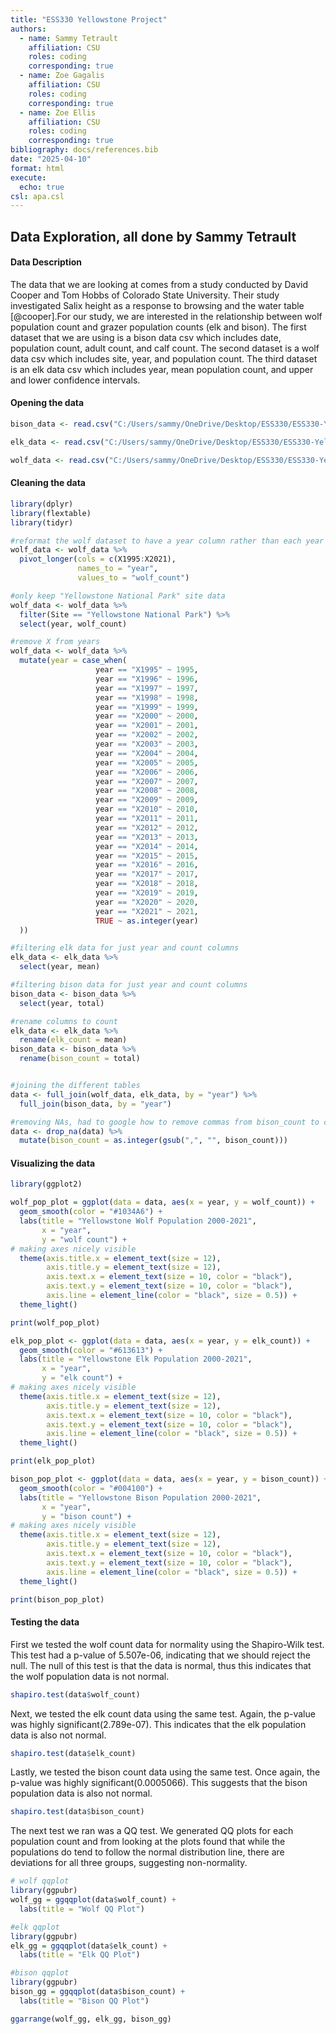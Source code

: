 ```yaml
---
title: "ESS330 Yellowstone Project"
authors:
  - name: Sammy Tetrault
    affiliation: CSU
    roles: coding
    corresponding: true
  - name: Zoe Gagalis
    affiliation: CSU
    roles: coding
    corresponding: true
  - name: Zoe Ellis
    affiliation: CSU
    roles: coding
    corresponding: true
bibliography: docs/references.bib
date: "2025-04-10"
format: html
execute:
  echo: true
csl: apa.csl
---
```

## Data Exploration, all done by Sammy Tetrault
#### Data Description
The data that we are looking at comes from a study conducted by David Cooper and Tom Hobbs of Colorado State University. Their study investigated Salix height as a response to browsing and the water table [@cooper].For our study, we are interested in the relationship between wolf population count and grazer population counts (elk and bison). The first dataset that we are using is a bison data csv which includes date, population count, adult count, and calf count. The second dataset is a wolf data csv which includes site, year, and population count. The third dataset is an elk data csv which includes year, mean population count, and upper and lower confidence intervals. 

#### Opening the data
```r
bison_data <- read.csv("C:/Users/sammy/OneDrive/Desktop/ESS330/ESS330-Yellowstone-Project/data/BisonData2000_2023.csv")

elk_data <- read.csv("C:/Users/sammy/OneDrive/Desktop/ESS330/ESS330-Yellowstone-Project/data/corrected_elk_counts_09Jul2023_Park_only.csv")

wolf_data <- read.csv("C:/Users/sammy/OneDrive/Desktop/ESS330/ESS330-Yellowstone-Project/data/wolf_1995_2022_population_ynp_nr_nnrr.csv")
```

#### Cleaning the data
```r
library(dplyr)
library(flextable)
library(tidyr)

#reformat the wolf dataset to have a year column rather than each year as its own column
wolf_data <- wolf_data %>%
  pivot_longer(cols = c(X1995:X2021),
               names_to = "year",
               values_to = "wolf_count")

#only keep "Yellowstone National Park" site data
wolf_data <- wolf_data %>%
  filter(Site == "Yellowstone National Park") %>%
  select(year, wolf_count)

#remove X from years 
wolf_data <- wolf_data %>%
  mutate(year = case_when(
                   year == "X1995" ~ 1995,
                   year == "X1996" ~ 1996,
                   year == "X1997" ~ 1997,
                   year == "X1998" ~ 1998,
                   year == "X1999" ~ 1999,
                   year == "X2000" ~ 2000,
                   year == "X2001" ~ 2001,
                   year == "X2002" ~ 2002,
                   year == "X2003" ~ 2003,
                   year == "X2004" ~ 2004,
                   year == "X2005" ~ 2005,
                   year == "X2006" ~ 2006,
                   year == "X2007" ~ 2007,
                   year == "X2008" ~ 2008,
                   year == "X2009" ~ 2009,
                   year == "X2010" ~ 2010,
                   year == "X2011" ~ 2011,
                   year == "X2012" ~ 2012,
                   year == "X2013" ~ 2013,
                   year == "X2014" ~ 2014,
                   year == "X2015" ~ 2015,
                   year == "X2016" ~ 2016,
                   year == "X2017" ~ 2017,
                   year == "X2018" ~ 2018,
                   year == "X2019" ~ 2019,
                   year == "X2020" ~ 2020,
                   year == "X2021" ~ 2021,
                   TRUE ~ as.integer(year)
  ))

#filtering elk data for just year and count columns
elk_data <- elk_data %>%
  select(year, mean)

#filtering bison data for just year and count columns
bison_data <- bison_data %>%
  select(year, total)

#rename columns to count
elk_data <- elk_data %>%
  rename(elk_count = mean)
bison_data <- bison_data %>%
  rename(bison_count = total)


#joining the different tables
data <- full_join(wolf_data, elk_data, by = "year") %>%
  full_join(bison_data, by = "year")

#removing NAs, had to google how to remove commas from bison_count to convert to int
data <- drop_na(data) %>%
  mutate(bison_count = as.integer(gsub(",", "", bison_count)))
```

#### Visualizing the data
```r
library(ggplot2)

wolf_pop_plot = ggplot(data = data, aes(x = year, y = wolf_count)) +
  geom_smooth(color = "#1034A6") +
  labs(title = "Yellowstone Wolf Population 2000-2021",
       x = "year",
       y = "wolf count") +
# making axes nicely visible
  theme(axis.title.x = element_text(size = 12),
        axis.title.y = element_text(size = 12),
        axis.text.x = element_text(size = 10, color = "black"),
        axis.text.y = element_text(size = 10, color = "black"),
        axis.line = element_line(color = "black", size = 0.5)) +
  theme_light()

print(wolf_pop_plot)

elk_pop_plot <- ggplot(data = data, aes(x = year, y = elk_count)) +
  geom_smooth(color = "#613613") +
  labs(title = "Yellowstone Elk Population 2000-2021",
       x = "year",
       y = "elk count") +
# making axes nicely visible
  theme(axis.title.x = element_text(size = 12),
        axis.title.y = element_text(size = 12),
        axis.text.x = element_text(size = 10, color = "black"),
        axis.text.y = element_text(size = 10, color = "black"),
        axis.line = element_line(color = "black", size = 0.5)) +
  theme_light()

print(elk_pop_plot)

bison_pop_plot <- ggplot(data = data, aes(x = year, y = bison_count)) +
  geom_smooth(color = "#004100") +
  labs(title = "Yellowstone Bison Population 2000-2021",
       x = "year",
       y = "bison count") +
# making axes nicely visible
  theme(axis.title.x = element_text(size = 12),
        axis.title.y = element_text(size = 12),
        axis.text.x = element_text(size = 10, color = "black"),
        axis.text.y = element_text(size = 10, color = "black"),
        axis.line = element_line(color = "black", size = 0.5)) +
  theme_light()

print(bison_pop_plot)
```

#### Testing the data

First we tested the wolf count data for normality using the Shapiro-Wilk test. This test had a p-value of 5.507e-06, indicating that we should reject the null. The null of this test is that the data is normal, thus this indicates that the wolf population data is not normal.
```r
shapiro.test(data$wolf_count)
```
Next, we tested the elk count data using the same test. Again, the p-value was highly significant(2.789e-07). This indicates that the elk population data is also not normal.
```r
shapiro.test(data$elk_count)
```
Lastly, we tested the bison count data using the same test. Once again, the p-value was highly significant(0.0005066). This suggests that the bison population data is also not normal. 

```r
shapiro.test(data$bison_count)
```
The next test we ran was a QQ test. We generated QQ plots for each population count and from looking at the plots found that while the populations do tend to follow the normal distribution line, there are deviations for all three groups, suggesting non-normality. 
```r
# wolf qqplot
library(ggpubr)
wolf_gg = ggqqplot(data$wolf_count) +
  labs(title = "Wolf QQ Plot")

#elk qqplot
library(ggpubr)
elk_gg = ggqqplot(data$elk_count) +
  labs(title = "Elk QQ Plot")

#bison qqplot
library(ggpubr)
bison_gg = ggqqplot(data$bison_count) +
  labs(title = "Bison QQ Plot")

ggarrange(wolf_gg, elk_gg, bison_gg)
```





